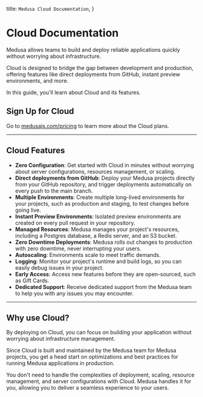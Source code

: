   title: `Medusa Cloud Documentation`,
}

# Cloud Documentation

Medusa allows teams to build and deploy reliable applications quickly without worrying about infrastructure.

Cloud is designed to bridge the gap between development and production, offering features like direct deployments from GitHub, instant preview environments, and more.

In this guide, you'll learn about Cloud and its features.

## Sign Up for Cloud

Go to [medusajs.com/pricing](https://medusajs.com/pricing/) to learn more about the Cloud plans.

---

## Cloud Features

- **Zero Configuration**: Get started with Cloud in minutes without worrying about server configurations, resources management, or scaling.
- **Direct deployments from GitHub**: Deploy your Medusa projects directly from your GitHub repository, and trigger deployments automatically on every push to the main branch.
- **Multiple Environments**: Create multiple long-lived environments for your projects, such as production and staging, to test changes before going live.
- **Instant Preview Environments**: Isolated preview environments are created on every pull request in your repository.
- **Managed Resources**: Medusa manages your project's resources, including a Postgres database, a Redis server, and an S3 bucket.
- **Zero Downtime Deployments**: Medusa rolls out changes to production with zero downtime, never interrupting your users.
- **Autoscaling**: Environments scale to meet traffic demands.
- **Logging**: Monitor your project's runtime and build logs, so you can easily debug issues in your project.
- **Early Access**: Access new features before they are open-sourced, such as Gift Cards.
- **Dedicated Support**: Receive dedicated support from the Medusa team to help you with any issues you may encounter.

---

## Why use Cloud?

By deploying on Cloud, you can focus on building your application without worrying about infrastructure management.

Since Cloud is built and maintained by the Medusa team for Medusa projects, you get a head start on optimizations and best practices for running Medusa applications in production.

You don't need to handle the complexities of deployment, scaling, resource management, and server configurations with Cloud. Medusa handles it for you, allowing you to deliver a seamless experience to your users.

